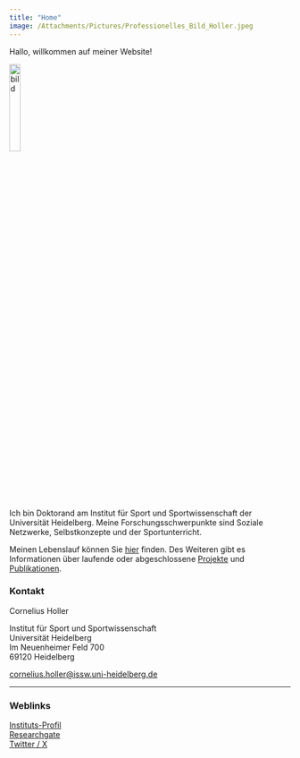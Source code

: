 ```yaml
---
title: "Home"
image: /Attachments/Pictures/Professionelles_Bild_Holler.jpeg
---
```


Hallo, willkommen auf meiner Website!

<img src="/Attachments/Pictures/Professionelles_Bild_Holler.jpeg" alt = "bild" width=20%>

Ich bin Doktorand am Institut für Sport und Sportwissenschaft der Universität Heidelberg. Meine Forschungsschwerpunkte sind Soziale Netzwerke, Selbstkonzepte und der Sportunterricht.

Meinen Lebenslauf können Sie [hier](CV_ger.qmd) finden. Des Weiteren gibt es Informationen über laufende oder abgeschlossene [Projekte](projects_ger.qmd) und [Publikationen](publications_ger.qmd).

### Kontakt

Cornelius Holler

Institut für Sport und Sportwissenschaft\
Universität Heidelberg\
Im Neuenheimer Feld 700\
69120 Heidelberg

[cornelius.holler\@issw.uni-heidelberg.de](mailto:cornelius.holler@issw.uni-heidelberg.de)

------------------------------------------------------------------------

### Weblinks

[Instituts-Profil](https://www.issw.uni-heidelberg.de/personal/homepage/holler_c.html)\
[Researchgate](https://www.researchgate.net/profile/Cornelius_Holler)\
[Twitter / X](https://twitter.com/CorneliusHoller)
